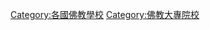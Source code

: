 {{Commons_category}}

{{DEFAULTSORT: }}

[[Category:各國佛教學校|Category:各國佛教學校]]
[[Category:佛教大專院校|Category:佛教大專院校]]